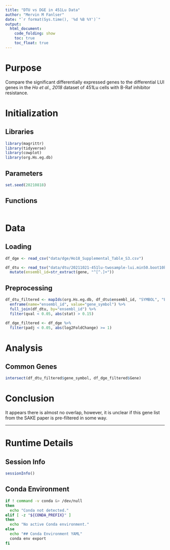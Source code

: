 ```yaml
---
title: "DTU vs DGE in 451Lu Data"
author: "Mervin M Fanlser"
date: "`r format(Sys.time(), '%d %B %Y')`"
output: 
  html_document: 
    code_folding: show
    toc: true
    toc_float: true
---
```


# Purpose

Compare the significant differentially expressed genes to the differential LUI
genes in the *Ho et al., 2018* dataset of 451Lu cells with B-Raf inhibitor
resistance.

# Initialization

## Libraries
```r
library(magrittr)
library(tidyverse)
library(cowplot)
library(org.Hs.eg.db)
```

## Parameters
```r
set.seed(20210818)
```

## Functions

```r

```

# Data
## Loading
```r
df_dge <- read_csv("data/dge/Ho18_Supplemental_Table_S3.csv")

df_dtu <- read_tsv("data/dtu/20211021-451lu-twosample-lui.min50.boot10k.tsv.gz") %>%
  mutate(ensembl_id=str_extract(gene, "^[^.]+"))
```

## Preprocessing
```r
df_dtu_filtered <- mapIds(org.Hs.eg.db, df_dtu$ensembl_id, "SYMBOL", "ENSEMBL") %>%
  enframe(name="ensembl_id", value="gene_symbol") %>%
  full_join(df_dtu, by="ensembl_id") %>%
  filter(qval < 0.05, abs(stat) > 0.15)

df_dge_filtered <- df_dge %>% 
  filter(padj < 0.05, abs(log2FoldChange) >= 1)
```

# Analysis

## Common Genes

```r
intersect(df_dtu_filtered$gene_symbol, df_dge_filtered$Gene)
```


# Conclusion

It appears there is almost no overlap, however, it is unclear if this gene list 
from the SAKE paper is pre-filtered in some way. 

---

# Runtime Details
## Session Info
```r
sessionInfo()
```

## Conda Environment
```bash
if ! command -v conda &> /dev/null
then
  echo "Conda not detected."
elif [ -z "${CONDA_PREFIX}" ]
then
  echo "No active Conda environment."
else
  echo "## Conda Environment YAML"
  conda env export
fi
```
